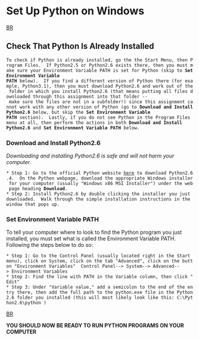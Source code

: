 = Set Up Python on Windows =
[[BR]]

== Check That Python Is Already Installed ==

 To check if Python is already installed, go the the Start Menu, then Program Files.  If Python2.5 or Python2.6 exists there, then you must make sure your Environment Variable PATH is set for Python (skip to '''Set Environment Variable PATH''' below).  If you find a different version of Python there (for example, Python3.1), then you must download Python2.6 and work out of the folder in which you install Python2.6 (that means putting all files downloaded through this assignment into that folder -- make sure the files are not in a subfolder!) since this assignment cannot work with any other version of Python (go to '''Download and Install Python2.6''' below, but skip the '''Set Environment Variable PATH''' section).  Lastly, if you do not see Python in the Program Files menu at all, then perform the actions in both '''Download and Install Python2.6''' and '''Set Environment Variable PATH''' below.


=== Download and Install Python2.6 ===
''Downloading and installing Python2.6 is safe and will not harm your computer.''

 * Step 1: Go to the official Python website [http://www.python.org/download/releases/2.6.4/ here] to download Python2.6.4.  On the Python webpage, download the appropriate Windows installer for your computer (usually "Windows x86 MSI Installer") under the web page heading '''Download'''.
 * Step 2: Install Python2.6 by double clicking the installer you just downloaded.  Walk through the simple installation instructions in the window that pops up.


=== Set Environment Variable PATH ===
To tell your computer where to look to find the Python program you just installed, you must set what is called the Environment Variable PATH.  Following the steps below to do so:

 * Step 1: Go to the Control Panel (usually located right in the Start menu), click on System, click on the tab "Advanced", click on the button "Environment Variables"  Control Panel--> System--> Advanced--> Environment Variables
 * Step 2: Find the line with PATH in the Variable column, then click "Edit"
 * Step 3: Under "Variable value," add a semicolon to the end of the entry there, then add the full path to the python.exe file in the Python2.6 folder you installed (this will most likely look like this: C:\Python2.6\python )
[[BR]]

'''YOU SHOULD NOW BE READY TO RUN PYTHON PROGRAMS ON YOUR COMPUTER'''
